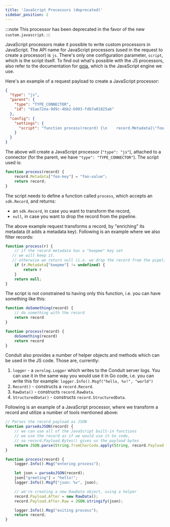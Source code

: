 ```yaml
---
title: 'JavaScript Processors (deprecated)'
sidebar_position: 2
---
```


:::note
This processor has been deprecated in the favor of the new `custom.javascript`.
:::

JavaScript processors make it possible to write custom processors in JavaScript. The API name for JavaScript processors
(used in the request to create a processor) is `js`. There's only one configuration parameter, `script`, which is the
script itself. To find out what's possible with the JS processors, also refer to the documentation for [goja](https://github.com/dop251/goja),
which is the JavaScript engine we use.

Here's an example of a request payload to create a JavaScript processor:

```json
{
  "type": "js",
  "parent": {
    "type": "TYPE_CONNECTOR",
    "id": "d1ae72ea-9d9c-4bb2-b993-fdb7a01825ab"
  },
  "config": {
    "settings": {
      "script": "function process(record) {\n    record.Metadata[\"foo-key\"] = \"foo-value\";\n    return record;\n}\n"
    }
  }
}
```
The above will create a JavaScript processor (`"type": "js"`), attached to a connector (for the parent, we have
`"type": "TYPE_CONNECTOR"`). The script used is:
```javascript
function process(record) {
    record.Metadata["foo-key"] = "foo-value";
    return record;
}
```

The script needs to define a function called `process`, which accepts an `sdk.Record`, and returns:
* an `sdk.Record`, in case you want to transform the record,
* `null`, in case you want to drop the record from the pipeline.

The above example request transforms a record, by "enriching" its metadata (it adds a metadata key). Following is an
example where we also filter records:
```javascript
function process(r) {
    // if the record metadata has a "keepme" key set
   // we will keep it.
   // otherwise we return null (i.e. we drop the record from the pipeline)
    if (r.Metadata["keepme"] != undefined) {
        return r
    }
    return null;
}
```

The script is not constrained to having only this function, i.e. you can have something like this:
```javascript
function doSomething(record) {
    // do something with the record
    return record
}

function process(record) {
    doSomething(record)
    return record
}
```

Conduit also provides a number of helper objects and methods which can be used in the JS code. Those are, currently:
1. `logger` - a `zerolog.Logger` which writes to the Conduit server logs. You can use it in the same way you would use
it in Go code, i.e. you can write this for example: `logger.Info().Msgf("hello, %v!", "world")`
2. `Record()` - constructs a `record.Record`.
3. `RawData()` - constructs `record.RawData`.
4. `StructuredData()` - constructs `record.StructuredData`.

Following is an example of a JavaScript processor, where we transform a record and utilize a number of tools mentioned
above:
```javascript
// Parses the record payload as JSON
function parseAsJSON(record) {
    // we can use all of the JavaScript built-in functions
    // we use the record as if we would use it Go code,
    // so record.Payload.Bytes() gives us the payload bytes
    return JSON.parse(String.fromCharCode.apply(String, record.Payload.Bytes()))
}

function process(record) {
    logger.Info().Msg("entering process");

    let json = parseAsJSON(record);
    json["greeting"] = "hello!";
    logger.Info().Msgf("json: %v", json);

    // we're creating a new RawData object, using a helper
    record.Payload.After = new RawData();
    record.Payload.After.Raw = JSON.stringify(json);

    logger.Info().Msg("exiting process");
    return record;
}
```
